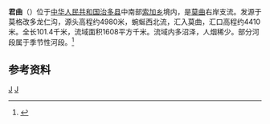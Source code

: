 {{Geobox|河流
<!-- *** 标题 *** -->
| name = 君曲
| native_name = ཨར་ཨུན་ཆུ།
| other_name = 
| category = 
<!-- *** 名称 **** --> 
| etymology = 
| nickname = 
<!-- *** 图片 *** -->
| image = 
| image_caption =
| image_size =
<!-- *** 国家 *** -->
| country = {{PRC}}
| state = 
| region = 
| district = 
| municipality = 
<!-- *** 发源地、支流等 *** -->
| parent = 长江流域、长江源水系
| tributary_left = 
| tributary_right =索加曲、吾估曲、吾格拉昧曲、奥格白白玛曲
| city = 
| landmark = 
<!-- *** 位置 *** -->
| source = 
| source_location =莫格改多龙仁沟 | source_region = | source_country =
| source_elevation = 4980
| source_lat_d = | source_lat_m = | source_lat_s = | source_lat_NS =
| source_long_d = | source_long_m = | source_long_s = | source_long_EW =
| mouth = 汇入[[莫曲|莫曲]]
| mouth_location = | mouth_region = | mouth_country =
| mouth_elevation = 4410
| mouth_lat_d = | mouth_lat_m = | mouth_lat_s = | mouth_lat_NS =
| mouth_long_d = | mouth_long_m = | mouth_long_s = | mouth_long_EW =
<!-- *** 数据 *** -->
| length = 101.4
| width = 
| depth = 
| volume = 
| watershed = 1608
| discharge = 6.87
| discharge_max =
| discharge_min =
<!-- *** 自由字段 *** -->
| free =   | free_type = 支流
<!-- *** 地图 *** -->
| map =
| map_caption = 
| map_background = 
| map_locator =
| map_locator_x =
| map_locator_y = 
<!-- *** 网站 *** --> 
| website =
| commons =
<!-- *** 脚注 *** -->
| footnotes =
}}
{{ViewTibetanScript}}
'''君曲'''（{{bo|z=ཨར་ཨུན་ཆུ།|w=ar un chu|t=Arün Chu}}）位于[[中华人民共和国|中华人民共和国]][[治多县|治多县]]中南部[[索加乡|索加乡]]境内，是[[莫曲|莫曲]]右岸支流。发源于莫格改多龙仁沟，源头高程约4980米，蜿蜒西北流，汇入莫曲，汇口高程约4410米。全长101.4千米，流域面积1608平方千米。流域内多沼泽，人烟稀少。部分河段属于季节性河段。<ref name="中国河湖大典">{{cite book|author=《中国河湖大典》编纂委员会|title=《中国河湖大典·长江卷》|year=2010|publisher=中国水利水电出版社|location=北京|isbn=978-7-5084-6512-8}}</ref>
==参考资料==
{{reflist}}
[[Category:长江源流|J]]
[[Category:青海河流|J]]
{{China-river-stub}}